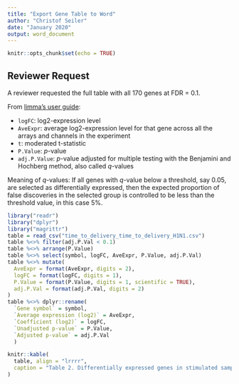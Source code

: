 ```yaml
---
title: "Export Gene Table to Word"
author: "Christof Seiler"
date: "January 2020"
output: word_document
---
```


```r
knitr::opts_chunk$set(echo = TRUE)
```

## Reviewer Request

A reviewer requested the full table with all 170 genes at FDR = 0.1.

From [limma's user guide](https://www.bioconductor.org/packages/release/bioc/vignettes/limma/inst/doc/usersguide.pdf):

* `logFC`: log2-expression level
* `AveExpr`: average log2-expression level for that gene across all the arrays and channels in the experiment
* `t`: moderated t-statistic
* `P.Value`: $p$-value
* `adj.P.Value`:  $p$-value adjusted for multiple testing with the Benjamini and Hochberg method, also called $q$-values

Meaning of $q$-values: If all genes with $q$-value below a threshold, say 0.05, are selected as differentially expressed, then the expected proportion of false discoveries in the selected group is controlled to be less than the threshold value, in this case 5%.

```r
library("readr")
library("dplyr")
library("magrittr")
table = read_csv("time_to_delivery_time_to_delivery_H1N1.csv")
table %<>% filter(adj.P.Val < 0.1)
table %<>% arrange(P.Value)
table %<>% select(symbol, logFC, AveExpr, P.Value, adj.P.Val)
table %<>% mutate(
  AveExpr = format(AveExpr, digits = 2),
  logFC = format(logFC, digits = 1), 
  P.Value = format(P.Value, digits = 1, scientific = TRUE),
  adj.P.Val = format(adj.P.Val, digits = 2)
)
table %<>% dplyr::rename(
  `Gene symbol` = symbol,
  `Average expression (log2)` = AveExpr,
  `Coefficient (log2)` = logFC, 
  `Unadjusted p-value` = P.Value,
  `Adjusted p-value` = adj.P.Val
  )
```

```r
knitr::kable(
  table, align = "lrrrr", 
  caption = "Table 2. Differentially expressed genes in stimulated samples for time to deliver term. We included the following covariates in the linear model: intercept, time to delivery, and gestational age at birth. In the table, we show the top 170 genes for the time to delivery term. See Figure 2 for a full network analysis on all genes. The full table is in the supplementary material."
)
```

